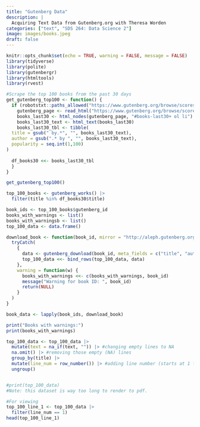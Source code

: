 ```yaml
---
title: "Gutenberg Data"
description: |
  Acquiring Text Data from Gutenberg.org with Theresa Worden 
categories: ["text", "SDS 264: Data Science 2"]
image: images/books.jpeg
draft: false
---
```


```r
knitr::opts_chunk$set(echo = TRUE, warning = FALSE, message = FALSE) 
library(tidyverse)
library(polite)
library(gutenbergr)
library(htmltools)
library(rvest)
```

```r
#Scrape the top 100 books from the past 30 days
get_gutenberg_top100 <- function() {
  if (robotstxt::paths_allowed("https://www.gutenberg.org/browse/scores/top#books-last30") == "TRUE") {
    gutenberg_page <- read_html("https://www.gutenberg.org/browse/scores/top#books-last30")
    books_last30 <- html_nodes(gutenberg_page, "#books-last30+ ol li")
    books_last30_text <- html_text(books_last30)
    books_last30_tbl <- tibble(
  title = gsub(" by.*", "", books_last30_text),
  author = gsub(".* by ", "", books_last30_text),
  popularity = seq.int(1,100)
)
    
  df_books30 <<- books_last30_tbl
  }
}

get_gutenberg_top100()
```

```r
top_100_books <- gutenberg_works() |>
  filter(title %in% df_books30$title)

book_ids <- top_100_books$gutenberg_id
books_with_warnings <- list()
books_with_warningsb <- list()
top_100_data <- data.frame()

download_book <- function(book_id, mirror = "http://aleph.gutenberg.org") {
  tryCatch(
    {
      data <- gutenberg_download(book_id, meta_fields = c("title", "author"), mirror = mirror)
      top_100_data <<- bind_rows(top_100_data, data)
    },
    warning = function(w) {
      books_with_warnings <<- c(books_with_warnings, book_id)
      message("Warning for book ID: ", book_id) 
      return(NULL)
    }
  )
}

book_data <- lapply(book_ids, download_book)

print("Books with warnings:")
print(books_with_warnings)

top_100_data <- top_100_data |>
  mutate(text = na_if(text, "")) |> #changing empty lines to NA
  na.omit() |> #removing those empty (NA) lines
  group_by(title) |>
  mutate(line_num = row_number()) |> #adding line number (starts at 1 for each book)
  ungroup()


#print(top_100_data)
#Note: this dataset is way too long to render to pdf. 

#For viewing
top_100_line_1 <- top_100_data |>
  filter(line_num == 1)
head(top_100_line_1)
```

